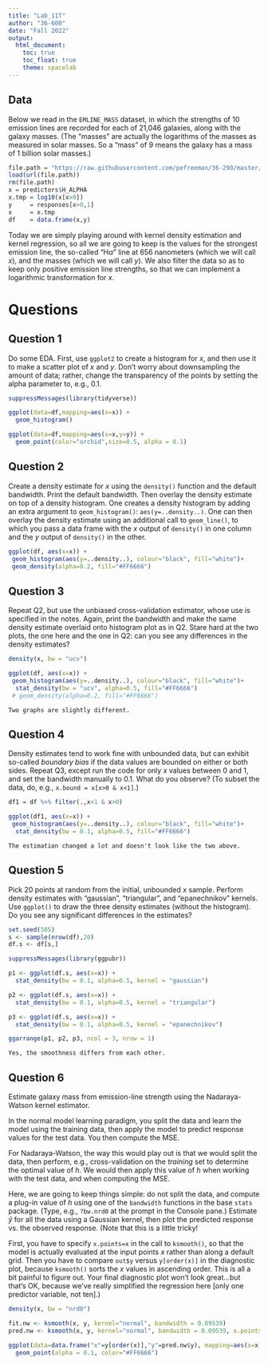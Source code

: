 ---
title: "Lab_11T"
author: "36-600"
date: "Fall 2022"
output: 
  html_document:
    toc: true
    toc_float: true
    theme: spacelab
---

## Data

Below we read in the `EMLINE_MASS` dataset, in which the strengths of 10 emission lines are recorded for each of 21,046 galaxies, along with the galaxy masses. (The "masses" are actually the logarithms of the masses as measured in solar masses. So a "mass" of 9 means the galaxy has a mass of 1 billion solar masses.)
```{r}
file.path = "https://raw.githubusercontent.com/pefreeman/36-290/master/EXAMPLE_DATASETS/EMLINE_MASS/emission_line_mass.Rdata"
load(url(file.path))
rm(file.path)
x = predictors$H_ALPHA
x.tmp = log10(x[x>0])
y     = responses[x>0,1]
x     = x.tmp
df    = data.frame(x,y)
```
Today we are simply playing around with kernel density estimation and kernel regression, so all we are going to keep is the values for the strongest emission line, the so-called "H$\alpha$" line at 656 nanometers (which we will call $x$), and the masses (which we will call $y$). We also filter the data so as to keep only positive emission line strengths, so that we can implement a logarithmic transformation for $x$.

# Questions

## Question 1

Do some EDA. First, use `ggplot2` to create a histogram for $x$, and then use it to make a scatter plot of $x$ and $y$. Don't worry about downsampling the amount of data; rather, change the transparency of the points by setting the alpha parameter to, e.g., 0.1.
```{r}
suppressMessages(library(tidyverse))

ggplot(data=df,mapping=aes(x=x)) +
  geom_histogram()

ggplot(data=df,mapping=aes(x=x,y=y)) +
  geom_point(color="orchid",size=0.5, alpha = 0.1)
```

## Question 2

Create a density estimate for $x$ using the `density()` function and the default bandwidth. Print the default bandwidth. Then overlay the density estimate on top of a density histogram. One creates a density histogram by adding an extra argument to `geom_histogram()`: `aes(y=..density..)`. One can then overlay the density estimate using an additional call to `geom_line()`, to which you pass a data frame with the $x$ output of `density()` in one column and the $y$ output of `density()` in the other.
```{r}
ggplot(df, aes(x=x)) + 
 geom_histogram(aes(y=..density..), colour="black", fill="white")+
 geom_density(alpha=0.2, fill="#FF6666")
```

## Question 3

Repeat Q2, but use the unbiased cross-validation estimator, whose use is specified in the notes. Again, print the bandwidth and make the same density estimate overlaid onto histogram plot as in Q2. Stare hard at the two plots, the one here and the one in Q2: can you see any differences in the density estimates?
```{r}
density(x, bw = "ucv")

ggplot(df, aes(x=x)) +
 geom_histogram(aes(y=..density..), colour="black", fill="white")+
  stat_density(bw = "ucv", alpha=0.5, fill="#FF6666")
 # geom_density(alpha=0.2, fill="#FF6666")
```
```
Two graphs are slightly different.
```

## Question 4

Density estimates tend to work fine with unbounded data, but can exhibit so-called *boundary bias* if the data values are bounded on either or both sides. Repeat Q3, except run the code for only $x$ values between 0 and 1, and set the bandwidth manually to 0.1. What do you observe? (To subset the data, do, e.g., `x.bound = x[x>0 & x<1]`.)
```{r}
df1 = df %>% filter(.,x<1 & x>0)

ggplot(df1, aes(x=x)) +
 geom_histogram(aes(y=..density..), colour="black", fill="white")+
  stat_density(bw = 0.1, alpha=0.5, fill="#FF6666")
```
```
The estimation changed a lot and doesn't look like the two above.
```

## Question 5

Pick 20 points at random from the initial, unbounded $x$ sample. Perform density estimates with "gaussian", "triangular", and "epanechnikov" kernels. Use `ggplot()` to draw the three density estimates (without the histogram). Do you see any significant differences in the estimates?
```{r}
set.seed(505)
s <- sample(nrow(df),20)
df.s <- df[s,]

suppressMessages(library(ggpubr))

p1 <- ggplot(df.s, aes(x=x)) +
  stat_density(bw = 0.1, alpha=0.5, kernel = "gaussian")

p2 <- ggplot(df.s, aes(x=x)) +
  stat_density(bw = 0.1, alpha=0.5, kernel = "triangular")

p3 <- ggplot(df.s, aes(x=x)) +
  stat_density(bw = 0.1, alpha=0.5, kernel = "epanechnikov")

ggarrange(p1, p2, p3, ncol = 3, nrow = 1)
```
```
Yes, the smoothness differs from each other.
```

## Question 6

Estimate galaxy mass from emission-line strength using the Nadaraya-Watson kernel estimator.

In the normal model learning paradigm, you split the data and learn the model using the training data, then apply the model to predict response values for the test data. You then compute the MSE.

For Nadaraya-Watson, the way this would play out is that we would split the data, then perform, e.g., cross-validation on the *training* set to determine the optimal value of $h$. We would then apply this value of $h$ when working with the test data, and when computing the MSE.

Here, we are going to keep things simple: do not split the data, and compute a plug-in value of $h$ using one of the `bandwidth` functions in the base `stats` package. (Type, e.g., `?bw.nrd0` at the prompt in the Console pane.) Estimate $\hat{y}$ for all the data using a Gaussian kernel, then plot the predicted response vs. the observed response. (Note that this is a little tricky! 

First, you have to specify `x.points=x` in the call to `ksmooth()`, so that the model is actually evaluated at the input points $x$ rather than along a default grid. Then you have to compare `out$y` versus `y[order(x)]` in the diagnostic plot, because `ksmooth()` sorts the $x$ values in ascending order. This is all a bit painful to figure out. Your final diagnostic plot won't look great...but that's OK, because we've really simplified the regression here [only one predictor variable, not ten].)
```{r}
density(x, bw = "nrd0")

fit.nw <- ksmooth(x, y, kernel="normal", bandwidth = 0.09539)
pred.nw <- ksmooth(x, y, kernel="normal", bandwidth = 0.09539, x.points=x)

ggplot(data=data.frame("x"=y[order(x)],"y"=pred.nw$y), mapping=aes(x=x,y=y)) + 
  geom_point(alpha = 0.1, color="#FF6666")
```

